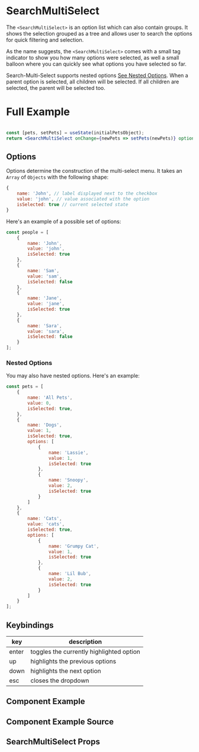 

# SearchMultiSelect

The `<SearchMultiSelect>` is an option list which can also contain groups. It shows the selection grouped as a tree and allows user to search the options for quick filtering and selection.

As the name suggests, the `<SearchMultiSelect>` comes with a small tag indicator to show you how many options were selected, as well a small balloon where you can quickly see what options you have selected so far.

Search-Multi-Select supports nested options [See Nested Options](#nested-options). When a parent option is selected, all children will be selected. If all children are selected, the parent will be selected too.

# Full Example
```jsx

const [pets, setPets] = useState(initialPetsObject);
return <SearchMultiSelect onChange={newPets => setPets(newPets)} options={pets} size="md" />;
```

## Options

Options determine the construction of the multi-select menu. It takes an `Array` of `Objects` with the following shape:

```js
{
    name: 'John', // label displayed next to the checkbox
    value: 'john', // value associated with the option
    isSelected: true // current selected state
}
```

Here's an example of a possible set of options:

```js
const people = [
    {
        name: 'John',
        value: 'john',
        isSelected: true
    },
    {
        name: 'Sam',
        value: 'sam',
        isSelected: false
    },
    {
        name: 'Jane',
        value: 'jane',
        isSelected: true
    },
    {
        name: 'Sara',
        value: 'sara',
        isSelected: false
    }
];
```

### Nested Options

You may also have nested options. Here's an example:

```js
const pets = [
    {
        name: 'All Pets',
        value: 0,
        isSelected: true, 
    },
    {
        name: 'Dogs',
        value: 1,
        isSelected: true,
        options: [
            {
                name: 'Lassie',
                value: 1,
                isSelected: true
            },
            {
                name: 'Snoopy',
                value: 2,
                isSelected: true
            }
        ]
    },
    {
        name: 'Cats',
        value: 'cats',
        isSelected: true,
        options: [
            {
                name: 'Grumpy Cat',
                value: 1,
                isSelected: true
            },
            {
                name: 'Lil Bub',
                value: 2,
                isSelected: true
            }
        ]
    }
];
```

## Keybindings

| key   | description                              |
| ----- | ---------------------------------------- |
| enter | toggles the currently highlighted option |
| up    | highlights the previous options          |
| down  | highlights the next option               |
| esc   | closes the dropdown                      |

## Component Example

<Canvas of={SearchMultiSelectStories.Default} />

## Component Example Source

<Source of={SearchMultiSelectStories.Default} />

## SearchMultiSelect Props

<ArgsTable of={SearchMultiSelect} />
